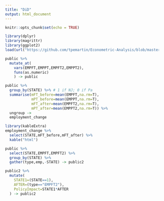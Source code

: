 ```yaml
---
title: "DiD"
output: html_document
---
```


```r
knitr::opts_chunk$set(echo = TRUE)
```

```r
library(dplyr)
library(magrittr)
library(ggplot2)
load(url("https://github.com/tpemartin/Econometric-Analysis/blob/master/data/public.rda?raw=true"))
```

```r
public %>%
  mutate_at(
    vars(EMPFT,EMPPT,EMPFT2,EMPPT2),
    funs(as.numeric)
    ) -> public  
```

```r
public %>% 
  group_by(STATE) %>% # 1 if NJ; 0 if Pa
  summarise(mFT_before=mean(EMPFT,na.rm=T),
            mPT_before=mean(EMPPT,na.rm=T),
            mFT_after=mean(EMPFT2,na.rm=T),
            mPT_after=mean(EMPPT2,na.rm=T)) %>%
  ungroup ->
  employment_change
```
```r
library(kableExtra)
employment_change %>% 
  select(STATE,mFT_before,mFT_after) %>%
  kable("html")
```
```r
public %>% 
  select(STATE,EMPFT,EMPFT2) %>%
  group_by(STATE) %>%
  gather(type,emp,-STATE) -> public2
```

```r
public2 %>%
  mutate(
    STATE1=(STATE==1),
    AFTER=(type=="EMPFT2"),
    PolicyImpact=STATE1*AFTER
  ) -> public2
```


